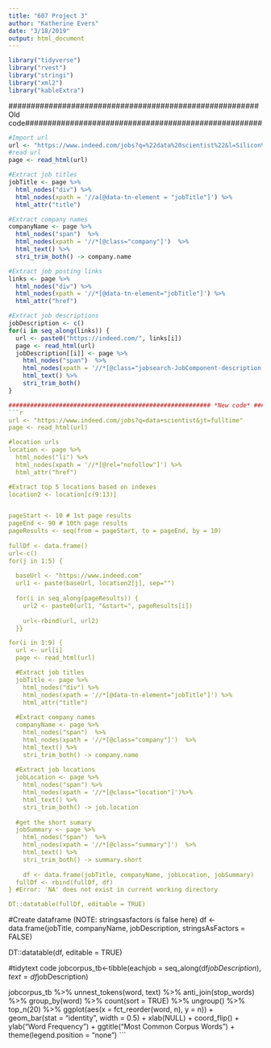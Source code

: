 ```yaml
---
title: "607 Project 3"
author: "Katherine Evers"
date: "3/18/2019"
output: html_document
---
```


```r
library("tidyverse")  
library("rvest")    
library("stringi")   
library("xml2")
library("kableExtra")
```

########################################################Old code#####################################################
```r
#Import url
url <- "https://www.indeed.com/jobs?q=%22data%20scientist%22&l=Silicon%20Valley%2C%20CA"
#read url
page <- read_html(url)

#Extract job titles
jobTitle <- page %>% 
  html_nodes("div") %>%
  html_nodes(xpath = '//a[@data-tn-element = "jobTitle"]') %>%
  html_attr("title")

#Extract company names
companyName <- page %>% 
  html_nodes("span")  %>% 
  html_nodes(xpath = '//*[@class="company"]')  %>% 
  html_text() %>%
  stri_trim_both() -> company.name 

#Extract job posting links  
links <- page %>% 
  html_nodes("div") %>%
  html_nodes(xpath = '//*[@data-tn-element="jobTitle"]') %>%
  html_attr("href")

#Extract job descriptions  
jobDescription <- c()
for(i in seq_along(links)) {
  url <- paste0("https://indeed.com/", links[i])
  page <- read_html(url)
  jobDescription[[i]] <- page %>%
    html_nodes("span")  %>% 
    html_nodes(xpath = '//*[@class="jobsearch-JobComponent-description icl-u-xs-mt--md"]') %>% 
    html_text() %>%
    stri_trim_both()
}

######################################################## *New code* #######################################################
```r
url <- "https://www.indeed.com/jobs?q=data+scientist&jt=fulltime"
page <- read_html(url)

#location urls
location <- page %>% 
  html_nodes("li") %>%
  html_nodes(xpath = '//*[@rel="nofollow"]') %>%
  html_attr("href")

#Extract top 5 locations based on indexes
location2 <- location[c(9:13)] 


pageStart <- 10 # 1st page results
pageEnd <- 90 # 10th page results
pageResults <- seq(from = pageStart, to = pageEnd, by = 10)
 
fullDf <- data.frame()
url<-c()
for(j in 1:5) {
  
  baseUrl <- "https://www.indeed.com"
  url1 <- paste(baseUrl, location2[j], sep="")
  
  for(i in seq_along(pageResults)) {
    url2 <- paste0(url1, "&start=", pageResults[i])
    
    url<-rbind(url, url2)
  }}

for(i in 1:9) {
  url <- url[i]
  page <- read_html(url)

  #Extract job titles
  jobTitle <- page %>% 
    html_nodes("div") %>%
    html_nodes(xpath = '//*[@data-tn-element="jobTitle"]') %>%
    html_attr("title")
    
  #Extract company names
  companyName <- page %>% 
    html_nodes("span")  %>% 
    html_nodes(xpath = '//*[@class="company"]')  %>% 
    html_text() %>%
    stri_trim_both() -> company.name 
  
  #Extract job locations
  jobLocation <- page %>% 
    html_nodes("span") %>% 
    html_nodes(xpath = '//*[@class="location"]')%>% 
    html_text() %>%
    stri_trim_both() -> job.location
    
  #get the short sumary
  jobSummary <- page %>% 
    html_nodes("span")  %>% 
    html_nodes(xpath = '//*[@class="summary"]')  %>% 
    html_text() %>%
    stri_trim_both() -> summary.short 
    
    df <- data.frame(jobTitle, companyName, jobLocation, jobSummary)
  fullDf <- rbind(fullDf, df)
} #Error: 'NA' does not exist in current working directory

DT::datatable(fullDf, editable = TRUE)
```

  
#Create dataframe (NOTE: stringsasfactors is false here)
df <- data.frame(jobTitle, companyName, jobDescription, stringsAsFactors = FALSE)

DT::datatable(df, editable = TRUE)

#tidytext code
jobcorpus_tb<-tibble(eachjob = seq_along(df$jobDescription), text = df$jobDescription)


jobcorpus_tb %>%
  unnest_tokens(word, text)  %>% 
  anti_join(stop_words) %>% 
  group_by(word) %>%
  count(sort = TRUE) %>%
  ungroup() %>%
  top_n(20) %>%
  ggplot(aes(x = fct_reorder(word, n), y = n)) +
  geom_bar(stat = "identity", width = 0.5) + 
  xlab(NULL) +
  coord_flip() +
  ylab("Word Frequency") +
  ggtitle("Most Common Corpus Words") +
  theme(legend.position = "none")
```
